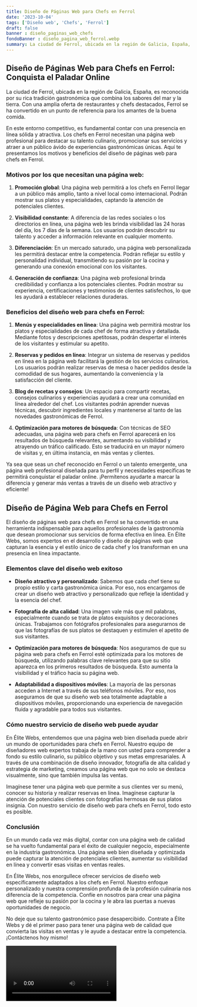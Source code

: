 ```yaml
---
title: Diseño de Páginas Web para Chefs en Ferrol
date: '2023-10-04'
tags: ['Diseño web', 'Chefs', 'Ferrol']
draft: false
banner : diseño_paginas_web_chefs
fondoBanner : diseño_pagina_web_ferrol.webp
summary: La ciudad de Ferrol, ubicada en la región de Galicia, España, es reconocida por su rica tradición gastronómica que combina los sabores del mar y la tierra. Con una amplia oferta de restaurantes y chefs destacados, Ferrol se ha convertido en un punto de referencia para los amantes de la buena comida.
---
```


## Diseño de Páginas Web para Chefs en Ferrol: Conquista el Paladar Online

La ciudad de Ferrol, ubicada en la región de Galicia, España, es reconocida por su rica tradición gastronómica que combina los sabores del mar y la tierra. Con una amplia oferta de restaurantes y chefs destacados, Ferrol se ha convertido en un punto de referencia para los amantes de la buena comida.

En este entorno competitivo, es fundamental contar con una presencia en línea sólida y atractiva. Los chefs en Ferrol necesitan una página web profesional para destacar su talento culinario, promocionar sus servicios y atraer a un público ávido de experiencias gastronómicas únicas. Aquí te presentamos los motivos y beneficios del diseño de páginas web para chefs en Ferrol.

### Motivos por los que necesitan una página web:

1. **Promoción global**: Una página web permitirá a los chefs en Ferrol llegar a un público más amplio, tanto a nivel local como internacional. Podrán mostrar sus platos y especialidades, captando la atención de potenciales clientes.

2. **Visibilidad constante**: A diferencia de las redes sociales o los directorios en línea, una página web les brinda visibilidad las 24 horas del día, los 7 días de la semana. Los usuarios podrán descubrir su talento y acceder a información relevante en cualquier momento.

3. **Diferenciación**: En un mercado saturado, una página web personalizada les permitirá destacar entre la competencia. Podrán reflejar su estilo y personalidad individual, transmitiendo su pasión por la cocina y generando una conexión emocional con los visitantes.

4. **Generación de confianza**: Una página web profesional brinda credibilidad y confianza a los potenciales clientes. Podrán mostrar su experiencia, certificaciones y testimonios de clientes satisfechos, lo que les ayudará a establecer relaciones duraderas.

### Beneficios del diseño web para chefs en Ferrol:

1. **Menús y especialidades en línea**: Una página web permitirá mostrar los platos y especialidades de cada chef de forma atractiva y detallada. Mediante fotos y descripciones apetitosas, podrán despertar el interés de los visitantes y estimular su apetito.

2. **Reservas y pedidos en línea**: Integrar un sistema de reservas y pedidos en línea en la página web facilitará la gestión de los servicios culinarios. Los usuarios podrán realizar reservas de mesa o hacer pedidos desde la comodidad de sus hogares, aumentando la conveniencia y la satisfacción del cliente.

3. **Blog de recetas y consejos**: Un espacio para compartir recetas, consejos culinarios y experiencias ayudará a crear una comunidad en línea alrededor del chef. Los visitantes podrán aprender nuevas técnicas, descubrir ingredientes locales y mantenerse al tanto de las novedades gastronómicas de Ferrol.

4. **Optimización para motores de búsqueda**: Con técnicas de SEO adecuadas, una página web para chefs en Ferrol aparecerá en los resultados de búsqueda relevantes, aumentando su visibilidad y atrayendo un tráfico calificado. Esto se traducirá en un mayor número de visitas y, en última instancia, en más ventas y clientes.

Ya sea que seas un chef reconocido en Ferrol o un talento emergente, una página web profesional diseñada para tu perfil y necesidades específicas te permitirá conquistar el paladar online. ¡Permítenos ayudarte a marcar la diferencia y generar más ventas a través de un diseño web atractivo y eficiente!

<GifSeo />

<Cta />

## Diseño de Página Web para Chefs en Ferrol

El diseño de páginas web para chefs en Ferrol se ha convertido en una herramienta indispensable para aquellos profesionales de la gastronomía que desean promocionar sus servicios de forma efectiva en línea. En Élite Webs, somos expertos en el desarrollo y diseño de páginas web que capturan la esencia y el estilo único de cada chef y los transforman en una presencia en línea impactante.

### Elementos clave del diseño web exitoso

- **Diseño atractivo y personalizado**: Sabemos que cada chef tiene su propio estilo y carta gastronómica única. Por eso, nos encargamos de crear un diseño web atractivo y personalizado que refleje la identidad y la esencia del chef.

- **Fotografía de alta calidad**: Una imagen vale más que mil palabras, especialmente cuando se trata de platos exquisitos y decoraciones únicas. Trabajamos con fotógrafos profesionales para asegurarnos de que las fotografías de sus platos se destaquen y estimulen el apetito de sus visitantes.

- **Optimización para motores de búsqueda**: Nos aseguramos de que su página web para chefs en Ferrol esté optimizada para los motores de búsqueda, utilizando palabras clave relevantes para que su sitio aparezca en los primeros resultados de búsqueda. Esto aumenta la visibilidad y el tráfico hacia su página web.

- **Adaptabilidad a dispositivos móviles**: La mayoría de las personas acceden a Internet a través de sus teléfonos móviles. Por eso, nos aseguramos de que su diseño web sea totalmente adaptable a dispositivos móviles, proporcionando una experiencia de navegación fluida y agradable para todos sus visitantes.

### Cómo nuestro servicio de diseño web puede ayudar

En Élite Webs, entendemos que una página web bien diseñada puede abrir un mundo de oportunidades para chefs en Ferrol. Nuestro equipo de diseñadores web expertos trabaja de la mano con usted para comprender a fondo su estilo culinario, su público objetivo y sus metas empresariales. A través de una combinación de diseño innovador, fotografía de alta calidad y estrategia de marketing, creamos una página web que no solo se destaca visualmente, sino que también impulsa las ventas.

Imagínese tener una página web que permite a sus clientes ver su menú, conocer su historia y realizar reservas en línea. Imagínese capturar la atención de potenciales clientes con fotografías hermosas de sus platos insignia. Con nuestro servicio de diseño web para chefs en Ferrol, todo esto es posible.

### Conclusión

En un mundo cada vez más digital, contar con una página web de calidad se ha vuelto fundamental para el éxito de cualquier negocio, especialmente en la industria gastronómica. Una página web bien diseñada y optimizada puede capturar la atención de potenciales clientes, aumentar su visibilidad en línea y convertir esas visitas en ventas reales.

En Élite Webs, nos enorgullece ofrecer servicios de diseño web específicamente adaptados a los chefs en Ferrol. Nuestro enfoque personalizado y nuestra comprensión profunda de la profesión culinaria nos diferencia de la competencia. Confíe en nosotros para crear una página web que refleje su pasión por la cocina y le abra las puertas a nuevas oportunidades de negocio.

No deje que su talento gastronómico pase desapercibido. Contrate a Élite Webs y dé el primer paso para tener una página web de calidad que convierta las visitas en ventas y le ayude a destacar entre la competencia. ¡Contáctenos hoy mismo!

<Video />

<CtaBot job='Chefs' city='Ferrol'/>

<Gmaps query='Ferrol+españa+maps' />